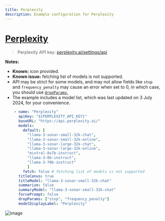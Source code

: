 ```yaml
---
title: Perplexity
description: Example configuration for Perplexity
---
```


# [Perplexity](https://www.perplexity.ai)

> Perplexity API key: [perplexity.ai/settings/api](https://www.perplexity.ai/settings/api)

**Notes:**

- **Known:** icon provided.
- **Known issue:** fetching list of models is not supported.
- API may be strict for some models, and may not allow fields like `stop` and `frequency_penalty` may cause an error when set to 0, in which case, you should use [`dropParams`.](/docs/configuration/librechat_yaml/object_structure/custom_endpoint#dropparams)
- The example includes a model list, which was last updated on 3 July 2024, for your convenience.

```yaml
    - name: "Perplexity"
      apiKey: "${PERPLEXITY_API_KEY}"
      baseURL: "https://api.perplexity.ai/"
      models:
        default: [
          "llama-3-sonar-small-32k-chat",
          "llama-3-sonar-small-32k-online",
          "llama-3-sonar-large-32k-chat",
          "llama-3-sonar-large-32k-online",
          "mixtral-8x7b-instruct",
          "llama-3-8b-instruct",
          "llama-3-70b-instruct"
          ]
        fetch: false # fetching list of models is not supported
      titleConvo: true
      titleModel: "llama-3-sonar-small-32k-chat"
      summarize: false
      summaryModel: "llama-3-sonar-small-32k-chat"
      forcePrompt: false
      dropParams: ["stop", "frequency_penalty"]
      modelDisplayLabel: "Perplexity"
```

![image](https://github.com/danny-avila/LibreChat/assets/32828263/6bf6c121-0895-4210-a1dd-e5e957992fd4)
